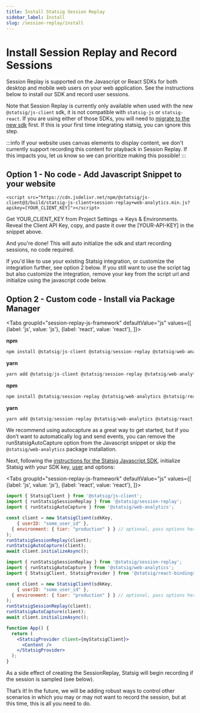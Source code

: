 ```yaml
---
title: Install Statsig Session Replay
sidebar_label: Install
slug: /session-replay/install
---
```

# Install Session Replay and Record Sessions


Session Replay is supported on the Javascript or React SDKs for both desktop and mobile web users on your web application. See the instructions below to install our SDK and record user sessions.

Note that Session Replay is currently only available when used with the new `@statsig/js-client` sdk, it is not compatible with `statsig-js` or `statsig-react`.  If you are using either of those SDKs, you will need to [migrate to the new sdk](/client/javascript-sdk/migrating-from-statsig-js) first.  If this is your first time integrating statsig, you can ignore this step.

:::info
If your website uses canvas elements to display content, we don't currently support recording this content for playback in Session Replay. If this impacts you, let us know so we can prioritize making this possible!
:::

## Option 1 - No code - Add Javascript Snippet to your website
```
<script src="https://cdn.jsdelivr.net/npm/@statsig/js-client@3/build/statsig-js-client+session-replay+web-analytics.min.js?apikey=[YOUR_CLIENT_KEY]"></script>
```

Get YOUR_CLIENT_KEY from Project Settings -> Keys & Environments. Reveal the Client API Key, copy, and paste it over the [YOUR-API-KEY] in the snippet above.

And you're done!  This will auto initialize the sdk and start recording sessions, no code required.

If you'd like to use your existing Statsig integration, or customize the integration further, see option 2 below.  If you still want to use the script tag but also customize the integration, remove your key from the script url and initialize using the javascript code below.

## Option 2 - Custom code - Install via Package Manager

<Tabs
  groupId="session-replay-js-framework"
  defaultValue="js"
  values={[
    {label: 'js', value: 'js'},
    {label: 'react', value: 'react'},
  ]}>
  <TabItem value="js">

**npm**

```jsx
npm install @statsig/js-client @statsig/session-replay @statsig/web-analytics
```

**yarn**

```jsx
yarn add @statsig/js-client @statsig/session-replay @statsig/web-analytics
```

  </TabItem>
  <TabItem value="react">

**npm**

```jsx
npm install @statsig/session-replay @statsig/web-analytics @statsig/react-bindings
```

**yarn**

```jsx
yarn add @statsig/session-replay @statsig/web-analytics @statsig/react-bindings
```

  </TabItem>
</Tabs>

We recommend using autocapture as a great way to get started, but if you don’t want to automatically log and send events, you can remove the runStatsigAutoCapture option from the Javascript snippet or skip the `@statsig/web-analytics` package installation.

Next, following the [instructions for the Statsig Javascript SDK](/client/javascript-sdk), initialize Statsig with your SDK key, [user](/client/concepts/user) and options:

<Tabs
  groupId="session-replay-js-framework"
  defaultValue="js"
  values={[
    {label: 'js', value: 'js'},
    {label: 'react', value: 'react'},
  ]}>
  <TabItem value="js">

```jsx
import { StatsigClient } from '@statsig/js-client';
import { runStatsigSessionReplay } from '@statsig/session-replay';
import { runStatsigAutoCapture } from '@statsig/web-analytics';

const client = new StatsigClient(sdkKey,
	{ userID: "some_user_id" },
  { environment: { tier: "production" } } // optional, pass options here if needed. Session replays are only recorded and stored if the environment is production.
);
runStatsigSessionReplay(client);
runStatsigAutoCapture(client);
await client.initializeAsync();

```

  </TabItem>
  <TabItem value="react">

```jsx
import { runStatsigSessionReplay } from '@statsig/session-replay';
import { runStatsigAutoCapture } from '@statsig/web-analytics';
import { StatsigClient, StatsigProvider } from '@statsig/react-bindings';

const client = new StatsigClient(sdkKey,
	{ userID: "some_user_id" },
  { environment: { tier: "production" } } // optional, pass options here if needed. Session replays are only recorded and stored if the environment is production.
);
runStatsigSessionReplay(client);
runStatsigAutoCapture(client);
await client.initializeAsync();

function App() {
  return (
    <StatsigProvider client={myStatsigClient}>
      <Content />
    </StatsigProvider>
  );
}
```

  </TabItem>
</Tabs>


As a side effect of creating the SessionReplay, Statsig will begin recording if the session is sampled (see below). 

That’s it! In the future, we will be adding robust ways to control other scenarios in which you may or may not want to record the session, but at this time, this is all you need to do.
